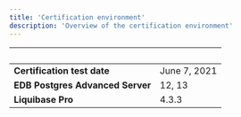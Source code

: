 ```yaml
---
title: 'Certification environment'
description: 'Overview of the certification environment'
---
```


|  &nbsp;    | &nbsp; |
| ----------- | ----------- |
| **Certification test date**      | June 7, 2021       |
| **EDB Postgres Advanced Server**      | 12, 13       |
| **Liquibase Pro**  |  4.3.3     |
